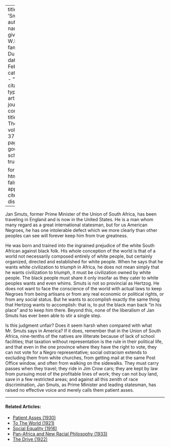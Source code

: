 
---
title: 'Smuts'
author:
  - name:
      given: W.E.B.
      family: Du Bois
date: Feb. 1930
categories: 
  - ""
citation: 
  type: article-journal
  container-title: The Crisis
  volume: 37
  issue: 2
  page: 63
google-scholar: true

format:
  html:
    toc: false
    appendix-cite-as: display
---




Jan Smuts, former Prime Minister of the Union of South Africa, has been traveling in England and is now in the United States. He is a man whom many regard as a great international statesman, but for us American Negroes, he has one intolerable defect which we more clearly than other peoples can see will forever keep him from true greatness.

He was born and trained into the ingrained prejudice of the white South African against black folk. His whole conception of the world is that of a world not necessarily composed entirely of white people, but certainly organized, directed and established for white people. When he says that he wants white civilization to triumph in Africa, he does not mean simply that he wants civilization to triumph, it must be civilization owned by white people. The black people must share it only insofar as they cater to white peoples wants and even whims. Smuts is not so provincial as Hertzog. He does not want to face the conscience of the world with actual laws to keep Negroes from being artisans or from any real economic or political rights, or from any social status. But he wants to accomplish exactly the same thing that Hertzog wants to accomplish: that is, to put the black man back "in his place" and to keep him there. Beyond this, none of the liberalism of Jan Smuts has ever been able to stir a single step.

Is this judgment unfair? Does it seem harsh when compared with what Mr. Smuts says in America? If it does, remember that in the Union of South Africa, nine-tenths of the natives are illiterate because of lack of school facilities; that taxation without representation is the rule in their political life, and that even in the one province where they have the right to vote, they can not vote for a Negro representative; social ostracism extends to excluding them from white churches, from getting mail at the same Post Office window, and often from walking on the sidewalks. They must carry passes when they travel; they ride in Jim Crow cars; they are kept by law from pursuing most of the profitable lines of work; they can not buy land, save in a few restricted areas; and against all this zenith of race discrimination, Jan Smuts, as Prime Minister and leading statesman, has raised no effective voice and merely calls them patient asses.

<!-- Similar articles start here -->
<div  class="clear-wrap"></div>
<hr>
#### Related Articles:

* [Patient Asses (1930)](/Volumes/37/03/patient_asses.html)
* [To The World (1921)](/Volumes/23/01/to_the_world.html)
* [Social Equality (1916)](/Volumes/12/01/social_equality.html)
* [Pan-Africa and New Racial Philosophy (1933)](/Volumes/40/11/panafrica_and_new_racial_philosophy.html)
* [The Drive (1922)](/Volumes/22/01/drive.html)

<!-- Similar articles end here -->
